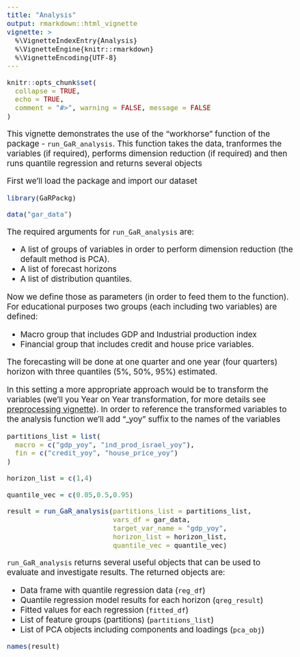 ```yaml
---
title: "Analysis"
output: rmarkdown::html_vignette
vignette: >
  %\VignetteIndexEntry{Analysis}
  %\VignetteEngine{knitr::rmarkdown}
  %\VignetteEncoding{UTF-8}
---
```


<style type="text/css">
  body{
  font-size: 14pt;
}
</style>


```r
knitr::opts_chunk$set(
  collapse = TRUE,
  echo = TRUE,
  comment = "#>", warning = FALSE, message = FALSE
)
```

This vignette demonstrates the use of the "workhorse" function of the package  - `run_GaR_analysis`.
This function takes the data, tranformes the variables (if required), performs dimension reduction (if required) and then runs quantile regression and returns several objects

First we'll load the package and import our dataset


```r

library(GaRPackg)

```

```r

data("gar_data")


```


The required arguments for `run_GaR_analysis` are:

 - A list of groups of variables in order to perform dimension
 reduction (the default method is PCA).
 - A list of forecast horizons
 - A list of distribution quantiles.

Now we define those as parameters (in order to feed them to the function). For educational purposes two groups (each including two variables) are defined: 

 - Macro group that includes GDP and Industrial production index
 - Financial group that includes credit and house price variables. 
 
The forecasting will be done at one quarter and one year (four quarters) horizon with three quantiles (5%, 50%, 95%) estimated.

In this setting a more appropriate approach would be to transform the variables
(we'll you Year on Year transformation, for more details see [preprocessing vignette](preprocessing.html)). In order to reference the transformed
variables to the analysis function we'll add "_yoy" suffix to the names of the variables



```r

partitions_list = list(
  macro = c("gdp_yoy", "ind_prod_israel_yoy"),
  fin = c("credit_yoy", "house_price_yoy")
)

horizon_list = c(1,4)

quantile_vec = c(0.05,0.5,0.95)

```


```r

result = run_GaR_analysis(partitions_list = partitions_list,
                          vars_df = gar_data,
                          target_var_name = "gdp_yoy",
                          horizon_list = horizon_list,
                          quantile_vec = quantile_vec)

```


`run_GaR_analysis` returns several useful objects that can be used
to evaluate and investigate results. The returned objects are:

 - Data frame with quantile regression data (`reg_df`)
 - Quantile regression model results for each horizon (`qreg_result`)
 - Fitted values for each regression (`fitted_df`)
 - List of feature groups (partitions) (`partitions_list`)
 - List of PCA objects including components and loadings (`pca_obj`)

```r
names(result)
```

